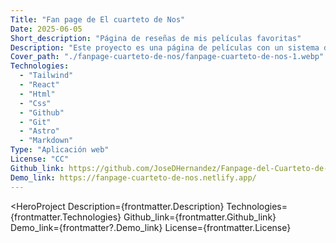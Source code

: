 ```yaml
---
Title: "Fan page de El cuarteto de Nos"
Date: 2025-06-05
Short_description: "Página de reseñas de mis películas favoritas"
Description: "Este proyecto es una página de películas con un sistema de reseñas, en el cual utilice.."
Cover_path: "./fanpage-cuarteto-de-nos/fanpage-cuarteto-de-nos-1.webp"
Technologies:
  - "Tailwind"
  - "React"
  - "Html"
  - "Css"
  - "Github"
  - "Git"
  - "Astro"
  - "Markdown"
Type: "Aplicación web"
License: "CC"
Github_link: https://github.com/JoseDHernandez/Fanpage-del-Cuarteto-de-Nos
Demo_link: https://fanpage-cuarteto-de-nos.netlify.app/
---
```



<HeroProject
  Description={frontmatter.Description}
  Technologies={frontmatter.Technologies}
  Github_link={frontmatter.Github_link}
  Demo_link={frontmatter?.Demo_link}
  License={frontmatter.License}
>

</HeroProject>
